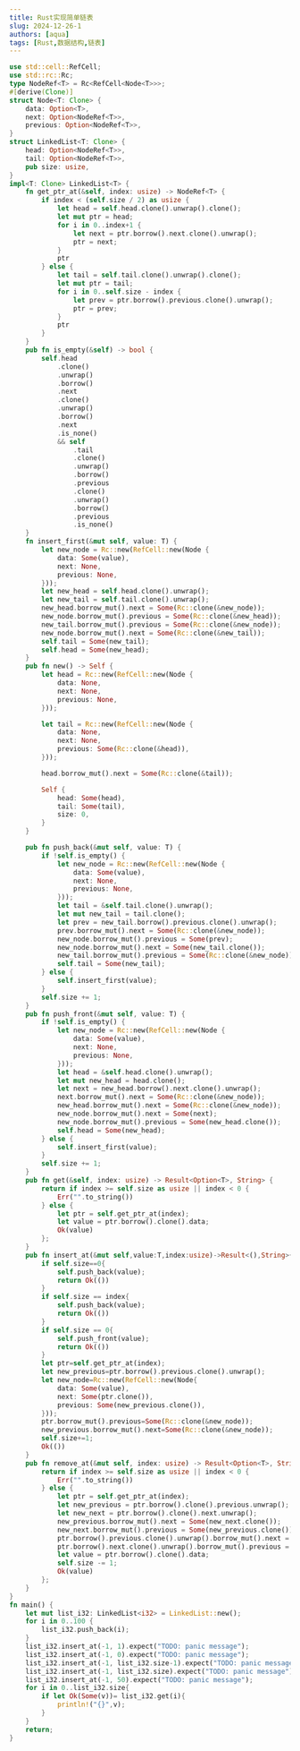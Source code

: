 ```yaml
---
title: Rust实现简单链表
slug: 2024-12-26-1
authors: [aqua]
tags: [Rust,数据结构,链表]
---
```


```Rust
use std::cell::RefCell;
use std::rc::Rc;
type NodeRef<T> = Rc<RefCell<Node<T>>>;
#[derive(Clone)]
struct Node<T: Clone> {
    data: Option<T>,
    next: Option<NodeRef<T>>,
    previous: Option<NodeRef<T>>,
}
struct LinkedList<T: Clone> {
    head: Option<NodeRef<T>>,
    tail: Option<NodeRef<T>>,
    pub size: usize,
}
impl<T: Clone> LinkedList<T> {
    fn get_ptr_at(&self, index: usize) -> NodeRef<T> {
        if index < (self.size / 2) as usize {
            let head = self.head.clone().unwrap().clone();
            let mut ptr = head;
            for i in 0..index+1 {
                let next = ptr.borrow().next.clone().unwrap();
                ptr = next;
            }
            ptr
        } else {
            let tail = self.tail.clone().unwrap().clone();
            let mut ptr = tail;
            for i in 0..self.size - index {
                let prev = ptr.borrow().previous.clone().unwrap();
                ptr = prev;
            }
            ptr
        }
    }
    pub fn is_empty(&self) -> bool {
        self.head
            .clone()
            .unwrap()
            .borrow()
            .next
            .clone()
            .unwrap()
            .borrow()
            .next
            .is_none()
            && self
                .tail
                .clone()
                .unwrap()
                .borrow()
                .previous
                .clone()
                .unwrap()
                .borrow()
                .previous
                .is_none()
    }
    fn insert_first(&mut self, value: T) {
        let new_node = Rc::new(RefCell::new(Node {
            data: Some(value),
            next: None,
            previous: None,
        }));
        let new_head = self.head.clone().unwrap();
        let new_tail = self.tail.clone().unwrap();
        new_head.borrow_mut().next = Some(Rc::clone(&new_node));
        new_node.borrow_mut().previous = Some(Rc::clone(&new_head));
        new_tail.borrow_mut().previous = Some(Rc::clone(&new_node));
        new_node.borrow_mut().next = Some(Rc::clone(&new_tail));
        self.tail = Some(new_tail);
        self.head = Some(new_head);
    }
    pub fn new() -> Self {
        let head = Rc::new(RefCell::new(Node {
            data: None,
            next: None,
            previous: None,
        }));

        let tail = Rc::new(RefCell::new(Node {
            data: None,
            next: None,
            previous: Some(Rc::clone(&head)),
        }));

        head.borrow_mut().next = Some(Rc::clone(&tail));

        Self {
            head: Some(head),
            tail: Some(tail),
            size: 0,
        }
    }

    pub fn push_back(&mut self, value: T) {
        if !self.is_empty() {
            let new_node = Rc::new(RefCell::new(Node {
                data: Some(value),
                next: None,
                previous: None,
            }));
            let tail = &self.tail.clone().unwrap();
            let mut new_tail = tail.clone();
            let prev = new_tail.borrow().previous.clone().unwrap();
            prev.borrow_mut().next = Some(Rc::clone(&new_node));
            new_node.borrow_mut().previous = Some(prev);
            new_node.borrow_mut().next = Some(new_tail.clone());
            new_tail.borrow_mut().previous = Some(Rc::clone(&new_node));
            self.tail = Some(new_tail);
        } else {
            self.insert_first(value);
        }
        self.size += 1;
    }
    pub fn push_front(&mut self, value: T) {
        if !self.is_empty() {
            let new_node = Rc::new(RefCell::new(Node {
                data: Some(value),
                next: None,
                previous: None,
            }));
            let head = &self.head.clone().unwrap();
            let mut new_head = head.clone();
            let next = new_head.borrow().next.clone().unwrap();
            next.borrow_mut().next = Some(Rc::clone(&new_node));
            new_head.borrow_mut().next = Some(Rc::clone(&new_node));
            new_node.borrow_mut().next = Some(next);
            new_node.borrow_mut().previous = Some(new_head.clone());
            self.head = Some(new_head);
        } else {
            self.insert_first(value);
        }
        self.size += 1;
    }
    pub fn get(&self, index: usize) -> Result<Option<T>, String> {
        return if index >= self.size as usize || index < 0 {
            Err("".to_string())
        } else {
            let ptr = self.get_ptr_at(index);
            let value = ptr.borrow().clone().data;
            Ok(value)
        };
    }
    pub fn insert_at(&mut self,value:T,index:usize)->Result<(),String>{
        if self.size==0{
            self.push_back(value);
            return Ok(())
        }
        if self.size == index{
            self.push_back(value);
            return Ok(())
        }
        if self.size == 0{
            self.push_front(value);
            return Ok(())
        }
        let ptr=self.get_ptr_at(index);
        let new_previous=ptr.borrow().previous.clone().unwrap();
        let new_node=Rc::new(RefCell::new(Node{
            data: Some(value),
            next: Some(ptr.clone()),
            previous: Some(new_previous.clone()),
        }));
        ptr.borrow_mut().previous=Some(Rc::clone(&new_node));
        new_previous.borrow_mut().next=Some(Rc::clone(&new_node));
        self.size+=1;
        Ok(())
    }
    pub fn remove_at(&mut self, index: usize) -> Result<Option<T>, String> {
        return if index >= self.size as usize || index < 0 {
            Err("".to_string())
        } else {
            let ptr = self.get_ptr_at(index);
            let new_previous = ptr.borrow().clone().previous.unwrap();
            let new_next = ptr.borrow().clone().next.unwrap();
            new_previous.borrow_mut().next = Some(new_next.clone());
            new_next.borrow_mut().previous = Some(new_previous.clone());
            ptr.borrow().previous.clone().unwrap().borrow_mut().next = Some(new_next.clone());
            ptr.borrow().next.clone().unwrap().borrow_mut().previous = Some(new_previous.clone());
            let value = ptr.borrow().clone().data;
            self.size -= 1;
            Ok(value)
        };
    }
}
fn main() {
    let mut list_i32: LinkedList<i32> = LinkedList::new();
    for i in 0..100 {
        list_i32.push_back(i);
    }
    list_i32.insert_at(-1, 1).expect("TODO: panic message");
    list_i32.insert_at(-1, 0).expect("TODO: panic message");
    list_i32.insert_at(-1, list_i32.size-1).expect("TODO: panic message");
    list_i32.insert_at(-1, list_i32.size).expect("TODO: panic message");
    list_i32.insert_at(-1, 50).expect("TODO: panic message");
    for i in 0..list_i32.size{
        if let Ok(Some(v))= list_i32.get(i){
            println!("{}",v);
        }
    }
    return;
}

```